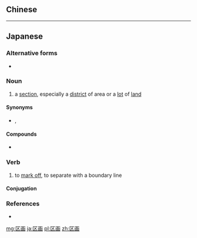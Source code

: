 {{also|区划|區畫}}
==Chinese==
{{zh-see|區畫}}

----

==Japanese==
{{ja-kanjitab|く|かく|yomi=o}}

===Alternative forms===
* {{l|ja|区劃}}

===Noun===
{{ja-noun|くかく|kyu=區畫}}

# a [[section]], especially a [[district]] of area or a [[lot]] of [[land]]
#: {{ja-usex|この'''区画'''には人がいない。|この '''くかく''' に は ひと が いない。|Nobody is in this section.}}

====Synonyms====
* {{ja-r|区域|くいき}}, {{ja-r|地区|ちく}}

====Compounds====
* {{ja-r|区画整理|くかくせいり|gloss=land readjustment}}

===Verb===
{{ja-verb-suru|くかく|kyu=區畫}}

# to [[mark off]], to separate with a boundary line

====Conjugation====
{{ja-suru|くかく}}

===References===
* {{R:Meikyo}}

[[mg:区画]]
[[ja:区画]]
[[pl:区画]]
[[zh:区画]]